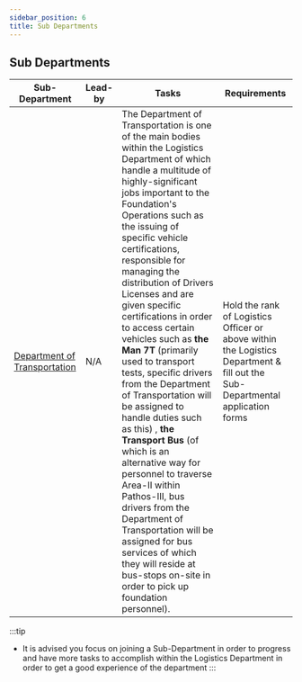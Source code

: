 ```yaml
---
sidebar_position: 6
title: Sub Departments
---
```


## Sub Departments
| Sub-Department | Lead-by | Tasks | Requirements |
| -------------- | ------- | ----- | ------------ |
| [Department of Transportation](https://www.roblox.com/groups/12604443/SCPF-LD-Department-of-Transportation) | N/A | The Department of Transportation is one of the main bodies within the Logistics Department of which handle a multitude of highly-significant jobs important to the Foundation's Operations such as the issuing of specific vehicle certifications, responsible for managing the distribution of Drivers Licenses and are given specific certifications in order to access certain vehicles such as **the Man 7T** (primarily used to transport tests, specific drivers from the Department of Transportation will be assigned to handle duties such as this) , **the Transport Bus** (of which is an alternative way for personnel to traverse Area-II within Pathos-III, bus drivers from the Department of Transportation will be assigned for bus services of which they will reside at bus-stops on-site in order to pick up foundation personnel). | Hold the rank of Logistics Officer or above within the Logistics Department & fill out the Sub-Departmental application forms |

:::tip
- It is advised you focus on joining a Sub-Department in order to progress and have more tasks to accomplish within the Logistics Department in order to get a good experience of the department
:::